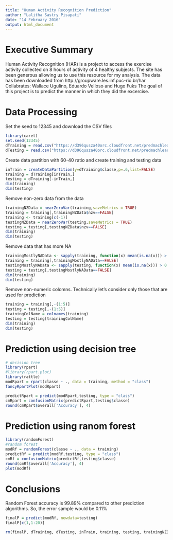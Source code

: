 ```yaml
---
title: "Human Activity Recognition Prediction"
author: "Lalitha Sastry Pisapati"
date: "14 February 2016"
output: html_document
---
```


# Executive Summary
Human Activity Recognition (HAR) is a project to access the exercise activity collected on 8 hours of activity of 4 healthy subjects. The site has been generous allowing us to use this resource for my analysis.
The data has been downloaded from http://groupware.les.inf.puc-rio.br/har
Collabrates: Wallace Ugulino, Eduardo Velloso and Hugo Fuks
The goal of this project is to predict the manner in which they did the excercise.

# Data Processing
Set the seed to 12345 and download the CSV files
```r
library(caret)
set.seed(12345)
dTraining = read.csv("https://d396qusza40orc.cloudfront.net/predmachlearn/pml-training.csv", na.strings=c("NA","#DIV/0!",""))
dTesting = read.csv("https://d396qusza40orc.cloudfront.net/predmachlearn/pml-testing.csv", na.strings=c("NA","#DIV/0!",""))
```
Create data partition with 60-40 ratio and create training and testing data
```r
inTrain = createDataPartition(y=dTraining$classe,p=.6,list=FALSE)
training = dTraining[inTrain,]
testing = dTraining[-inTrain,]
dim(training)
dim(testing)
```
Remove non-zero data from the data
```r
trainingNZData = nearZeroVar(training,saveMetrics = TRUE)
training = training[,trainingNZData$nzv==FALSE]
training <- training[c(-1)]
testingNZData = nearZeroVar(testing,saveMetrics = TRUE)
testing = testing[,testingNZData$nzv==FALSE]
dim(training)
dim(testing)
```
Remove data that has more NA 
```r
trainingMostlyNAData <- sapply(training, function(x) mean(is.na(x))) > 0.6
training = training[,trainingMostlyNAData==FALSE]
testingMostlyNAData <- sapply(testing, function(x) mean(is.na(x))) > 0.6
testing = testing[,testingMostlyNAData==FALSE]
dim(training)
dim(testing)
```
Remove non-numeric colomns. Technically let's consider only those that are used for prediction
```r
training = training[,-(1:5)]
testing = testing[,-(1:5)]
trainingColName = colnames(training)
testing = testing[trainingColName]
dim(training)
dim(testing)
```

# Prediction using decision tree
```r
# decision tree
library(rpart)
#library(rpart.plot)
library(rattle)
modRpart = rpart(classe ~ ., data = training, method = "class")
fancyRpartPlot(modRpart)
```

```r
predictRpart = predict(modRpart,testing, type = "class")
cmRpart = confusionMatrix(predictRpart,testing$classe)
round(cmRpart$overall['Accuracy'], 4)
```

# Prediction using ranom forest
```r
library(randomForest)
#random forest
modRf = randomForest(classe ~ ., data = training)
predictRf = predict(modRf,testing, type = "class")
cmRf = confusionMatrix(predictRf,testing$classe)
round(cmRf$overall['Accuracy'], 4)
plot(modRf)
```

# Conclusions
Random Forest accuracy is 99.89% compared to other prediction algorithms. So, the error sample would be 0.11%
```r
finalP = predict(modRf, newdata=testing)
finalP[c(1,1:20)]
```

```r
rm(finalP, dTraining, dTesting, inTrain, training, testing, trainingNZData, testingNZData, trainingMostlyNAData, testingMostlyNAData, trainingColName, modRpart, predictRpart, cmRpart, modRf, predictRf, cmRf)
```